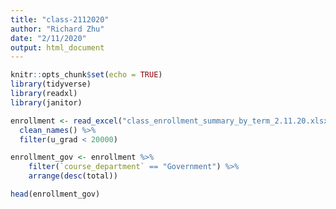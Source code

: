 ```yaml
---
title: "class-2112020"
author: "Richard Zhu"
date: "2/11/2020"
output: html_document
---
```


```r
knitr::opts_chunk$set(echo = TRUE)
library(tidyverse)
library(readxl)
library(janitor)
```

```r
enrollment <- read_excel("class_enrollment_summary_by_term_2.11.20.xlsx", skip=3) %>%
  clean_names() %>%
  filter(u_grad < 20000)

enrollment_gov <- enrollment %>%
    filter(`course_department` == "Government") %>%
    arrange(desc(total))

head(enrollment_gov)
```